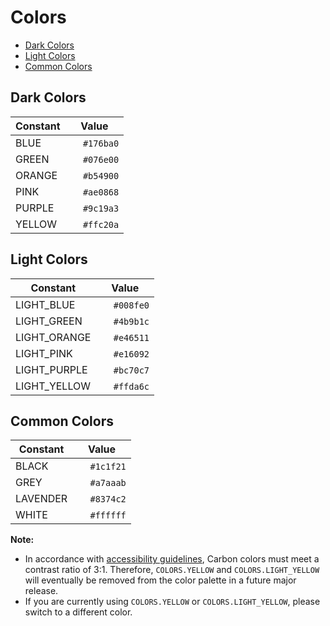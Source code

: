 # Colors

-   [Dark Colors](#dark-colors)
-   [Light Colors](#light-colors)
-   [Common Colors](#common-colors)

## Dark Colors

| Constant | Value                                                              |
| -------- | ------------------------------------------------------------------ |
| BLUE     | <img width="16px" height="16px" src="https://placehold.it/15/176ba0/000000?text=+" /> `#176ba0` |
| GREEN    | <img width="16px" height="16px" src="https://placehold.it/15/076e00/000000?text=+" /> `#076e00` |
| ORANGE   | <img width="16px" height="16px" src="https://placehold.it/15/b54900/000000?text=+" /> `#b54900` |
| PINK     | <img width="16px" height="16px" src="https://placehold.it/15/ae0868/000000?text=+" /> `#ae0868` |
| PURPLE   | <img width="16px" height="16px" src="https://placehold.it/15/9c19a3/000000?text=+" /> `#9c19a3` |
| YELLOW   | <img width="16px" height="16px" src="https://placehold.it/15/ffc20a/000000?text=+" /> `#ffc20a` |

## Light Colors

| Constant     | Value                                                              |
| ------------ | ------------------------------------------------------------------ |
| LIGHT_BLUE   | <img width="16px" height="16px" src="https://placehold.it/15/008fe0/000000?text=+" /> `#008fe0` |
| LIGHT_GREEN  | <img width="16px" height="16px" src="https://placehold.it/15/4b9b1c/000000?text=+" /> `#4b9b1c` |
| LIGHT_ORANGE | <img width="16px" height="16px" src="https://placehold.it/15/e46511/000000?text=+" /> `#e46511` |
| LIGHT_PINK   | <img width="16px" height="16px" src="https://placehold.it/15/e16092/000000?text=+" /> `#e16092` |
| LIGHT_PURPLE | <img width="16px" height="16px" src="https://placehold.it/15/bc70c7/000000?text=+" /> `#bc70c7` |
| LIGHT_YELLOW | <img width="16px" height="16px" src="https://placehold.it/15/ffda6c/000000?text=+" /> `#ffda6c` |

## Common Colors

| Constant | Value                                                              |
| -------- | ------------------------------------------------------------------ |
| BLACK    | <img width="16px" height="16px" src="https://placehold.it/15/1c1f21/000000?text=+" /> `#1c1f21` |
| GREY     | <img width="16px" height="16px" src="https://placehold.it/15/a7aaab/000000?text=+" /> `#a7aaab` |
| LAVENDER | <img width="16px" height="16px" src="https://placehold.it/15/8374c2/000000?text=+" /> `#8374c2` |
| WHITE    | <img width="16px" height="16px" src="https://placehold.it/15/ffffff/000000?text=+" /> `#ffffff` |

**Note:**

-   In accordance with [accessibility guidelines](https://www.w3.org/WAI/WCAG21/Understanding/non-text-contrast.html), Carbon colors must meet a contrast ratio of 3:1. Therefore, `COLORS.YELLOW` and `COLORS.LIGHT_YELLOW` will eventually be removed from the color palette in a future major release.
-   If you are currently using `COLORS.YELLOW` or `COLORS.LIGHT_YELLOW`, please switch to a different color.